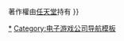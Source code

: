 {{Navbox
| name = Rare
| title = [[Rare]]
| state = {{{state|autocollapse}}}
| listclass = hlist
| above = [[Rare開發的電子遊戲列表|開發遊戲列表]]

| group1 = [[忍者蛙系列]]
| list1 =
* [[忍者蛙]]
** [[忍者蛙 (Game Boy游戏)|GB版]]
** [[忍者蛙 (街机游戏)|街机版]]
* [[忍者蛙與雙截龍]]
* [[忍者蛙 in Battlemaniacs]]

| group2 = [[大金刚系列]]*
| list2 = 
* [[超级大金刚]]
*[[超级大金刚2]]
*[[超级大金刚3]]
*[[大金刚64]]
* [[大金刚大陆]]
* [[大金刚大陆2]]
* [[大金刚大陆3]]
* [[迪迪刚赛车]]
**[[迪迪刚赛车DS|DS]]

| group3 = [[殺手本能系列]]
| list3 =
* [[殺手本能]]
* [[殺手本能2]]
** [[殺手本能 黄金版|黄金版]]
* [[殺手本能 (2013年遊戲)|(新)殺手本能]]

| group4 = [[班卓熊大冒险系列]]
| list4 =
* [[班卓熊大冒险]]
* [[班卓熊大冒险2|2]]
* [[班卓熊大冒险:格兰蒂的复仇|格兰蒂的复仇]]
* [[班卓熊大冒险:神奇螺丝|神奇螺丝]]
* [[班卓熊飞行员]]

| group5 = [[松鼠大冒险系列]]
| list5 =
* [[松鼠大冒险]]
* [[松鼠库克倒霉的一天|倒霉的一天]]
* [[百战坏松鼠：重装上阵|重装上阵]]

| group6 = [[完美黑暗系列]]
| list6 =
* [[完美黑暗]]
** [[完美黑暗 (GameBoy Color游戏)|GBC]]
** [[完美黑暗 (Xbox Live Arcade游戏)|XBLA]]
* [[完美黑暗ZERO]]

| group7 = [[宝贝万岁系列]]
| list7 =
* [[宝贝万岁]]
* [[寶貝萬歲:樂園危機|樂園危機]]
* [[宝贝万岁:口袋天国|口袋天国]]

| group8 = [[Kinect 运动大会系列]]
| list8 =
* [[Kinect 运动大会]]
* [[Kinect 运动大会2]]
* [[Kinect 運動大會：對抗賽]]

| group9 = 其它游戏
| list9 ={{Navbox subgroup
 |group1= FC/NES
 |list1=
* [[R.C. Pro-Am]]
* [[巫师与勇士]]
* [[隼鹰上尉]]
* [[挖矿工:失落城市传说]]
* [[眼镜蛇快艇]]
* [[双蛇城]]
 |group2= SFC/SNES
 |list2= 
* [[小肯·格里菲的决胜得分]]
 |group3= N64
 |list3=
* [[疯狂推土机]]
* [[黄金眼007]]
* [[米老鼠美国大赛车]]
 |group4= NGC
 |list4=
* [[星际火狐大冒险]]*
 |group5= XBOX
 |list5=
* [[鬼屋大冒险]]
 |group6= X360
 |list6=
* [[凯蜜欧传说：力量元素]]
 |group7= Xbox One
 |list7=
* [[Rare游戏合集]]
* [[盗贼之海]]
 |group8= GB/GBC
 |list8=
* [[超凡蜘蛛侠 (Game Boy游戏)|超凡蜘蛛侠]]
* [[Monster Max]]
* [[米老鼠赛车大冒险]]
 |grou9= GBA
 |list9=
* [[内裤先生]]
* [[喷射力量双子星]]
* [[Jatpac]]（[[Jatpac Refuelled|Refuelled]]）
}}

| group10 = 衍生作品
| list10 =
* [[宝贝万岁 (电视动画)|宝贝万岁 电视动画]]

| group11 = 相关条目
| list11 =
* [[斯坦珀兄弟]]
* [[Xbox遊戲工作室]]

| below = {{*}}著作權由[[任天堂]]持有
}}<noinclude>

{{collapsible option}}

[[Category:Rareware|*]]
[[Category:电子游戏公司导航模板]]

</noinclude>